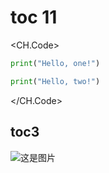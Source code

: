# toc 11

<CH.Code>

```python one.py
print("Hello, one!")
```


```python two.py
print("Hello, two!")
```

</CH.Code>


## toc3

![这是图片](https://images.maidang.link/screenshot-20230805-180846.png)